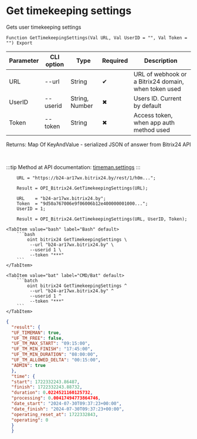 ﻿---
sidebar_position: 10
---


# Get timekeeping settings
 Gets user timekeeping settings



`Function GetTimekeepingSettings(Val URL, Val UserID = "", Val Token = "") Export`

  | Parameter | CLI option | Type | Required | Description |
  |-|-|-|-|-|
  | URL | --url | String | &#x2714; | URL of webhook or a Bitrix24 domain, when token used |
  | UserID | --userid | String, Number | &#x2716; | Users ID. Current by default |
  | Token | --token | String | &#x2716; | Access token, when app auth method used |

  
  Returns:  Map Of KeyAndValue - serialized JSON of answer from Bitrix24 API

<br/>

:::tip
Method at API documentation: [timeman.settings](https://dev.1c-bitrix.ru/rest_help/timeman/base/timeman_settings.php)
:::
<br/>



```bsl title="1C:Enterprise/OneScript code example"
    URL = "https://b24-ar17wx.bitrix24.by/rest/1/h0m...";

    Result = OPI_Bitrix24.GetTimekeepingSettings(URL);

    URL    = "b24-ar17wx.bitrix24.by";
    Token  = "9d50a767006e9f06006b12e400000001000...";
    UserID = 1;

    Result = OPI_Bitrix24.GetTimekeepingSettings(URL, UserID, Token);
```
 

 <Tabs>
  
    <TabItem value="bash" label="Bash" default>
        ```bash
            oint bitrix24 GetTimekeepingSettings \
             --url "b24-ar17wx.bitrix24.by" \
             --userid 1 \
             --token "***"
        ```
    </TabItem>
  
    <TabItem value="bat" label="CMD/Bat" default>
        ```batch
            oint bitrix24 GetTimekeepingSettings ^
             --url "b24-ar17wx.bitrix24.by" ^
             --userid 1 ^
             --token "***"
        ```
    </TabItem>
</Tabs>


```json title="Result"
{
  "result": {
  "UF_TIMEMAN": true,
  "UF_TM_FREE": false,
  "UF_TM_MAX_START": "09:15:00",
  "UF_TM_MIN_FINISH": "17:45:00",
  "UF_TM_MIN_DURATION": "08:00:00",
  "UF_TM_ALLOWED_DELTA": "00:15:00",
  "ADMIN": true
  },
  "time": {
  "start": 1722332243.86487,
  "finish": 1722332243.88732,
  "duration": 0.0224521160125732,
  "processing": 0.00417494773864746,
  "date_start": "2024-07-30T09:37:23+00:00",
  "date_finish": "2024-07-30T09:37:23+00:00",
  "operating_reset_at": 1722332843,
  "operating": 0
  }
  }
```
